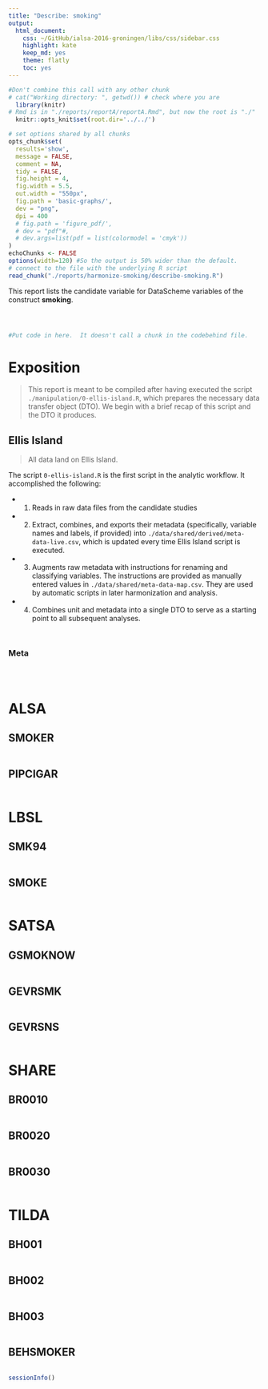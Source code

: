 ```yaml
---
title: "Describe: smoking"
output:
  html_document:
    css: ~/GitHub/ialsa-2016-groningen/libs/css/sidebar.css
    highlight: kate
    keep_md: yes
    theme: flatly
    toc: yes
---
```


<!-- These two chunks should be added in the beginning of every .Rmd that you want to source an .R script -->
<!--  The 1st mandatory chunck  -->
<!--  Set the working directory to the repository's base directory -->
```r
#Don't combine this call with any other chunk 
# cat("Working directory: ", getwd()) # check where you are
  library(knitr)
# Rmd is in "./reports/reportA/reportA.Rmd", but now the root is "./"
  knitr::opts_knit$set(root.dir='../../') 
```

<!--  The 2nd mandatory chunck  -->
<!-- Set the report-wide options, and point to the external code file. -->
```r
# set options shared by all chunks
opts_chunk$set(
  results='show', 
  message = FALSE,
  comment = NA, 
  tidy = FALSE,
  fig.height = 4, 
  fig.width = 5.5, 
  out.width = "550px",
  fig.path = 'basic-graphs/',     
  dev = "png",
  dpi = 400
  # fig.path = 'figure_pdf/',     
  # dev = "pdf"#,
  # dev.args=list(pdf = list(colormodel = 'cmyk'))
)
echoChunks <- FALSE
options(width=120) #So the output is 50% wider than the default.
# connect to the file with the underlying R script  
read_chunk("./reports/harmonize-smoking/describe-smoking.R") 
```

This report lists the candidate variable for DataScheme variables of the construct **smoking**.

<!-- Load 'sourced' R files.  Suppress the output when loading packages. --> 
```r
```


<!-- Load the sources.  Suppress the output when loading sources. --> 
```r
```


<!-- Load any Global functions and variables declared in the R file.  Suppress the output. --> 
```r
```

<!-- Declare any global functions specific to a Rmd output.  Suppress the output. --> 
```r
#Put code in here.  It doesn't call a chunk in the codebehind file.
```
# Exposition

> This report is meant to be compiled after having executed the script `./manipulation/0-ellis-island.R`, which prepares the necessary data transfer object (DTO). We begin with a brief recap of this script and the DTO it produces.  

## Ellis Island

> All data land on Ellis Island.

The script `0-ellis-island.R` is the first script in the analytic workflow. It accomplished the following: 

- (1) Reads in raw data files from the candidate studies   
- (2) Extract, combines, and exports their metadata (specifically, variable names and labels, if provided) into `./data/shared/derived/meta-data-live.csv`, which is updated every time Ellis Island script is executed.   
- (3) Augments raw metadata with instructions for renaming and classifying variables. The instructions are provided as manually entered values in `./data/shared/meta-data-map.csv`. They are used by automatic scripts in later harmonization and analysis.  
- (4) Combines unit and metadata into a single DTO to serve as a starting point to all subsequent analyses.   

<!-- Load the datasets.   -->
```r
```

<!-- Inspect the datasets.   -->
```r
```

### Meta
```r
```


<!-- Tweak the datasets.   -->
```r
```

<!-- Basic table view.   -->
```r
```

# ALSA

## SMOKER
```r
```

## PIPCIGAR
```r
```



# LBSL

## SMK94
```r
```

## SMOKE
```r
```



# SATSA

## GSMOKNOW
```r
```

## GEVRSMK
```r
```

## GEVRSNS
```r
```



# SHARE

## BR0010
```r
```

## BR0020
```r
```

## BR0030
```r
```



# TILDA

## BH001
```r
```

## BH002
```r
```

## BH003
```r
```


## BEHSMOKER
```r
```

```r
sessionInfo()

```



